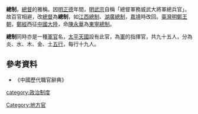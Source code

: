 {{明朝小作品}}

'''總制'''，[[總督|總督]]的雅稱。因[[明|明]][[正德_(明朝)|正德]]年間，[[明武宗|明武宗]]自稱「總督軍務威武大將軍總兵官」。故百官相避，改[[總督|總督]]為'''總制'''，如[[江西總制|江西總制]]、[[湖廣總制|湖廣總制]]，[[嘉靖|嘉靖]]時改回。[[臺灣|臺灣]][[明鄭王朝|明鄭王朝]]，[[鄭經|鄭經]]西征[[中國大陸|中國大陸]]，命[[陳永華|陳永華]]為[[東寧總制|東寧總制]]。

'''總制'''同時亦是一種[[軍官|軍官]]名，[[太平天國|太平天國]]設有此官，為[[軍|軍]]的指揮官，共九十五人，分為炎、水、木、金、土[[五行|五行]]，每行十九人。

==參考資料==
*《中國歷代職官辭典》

{{明朝總督}}
{{太平天国}}

[[category:政治制度|category:政治制度]]
[[Category:地方官|Category:地方官]]